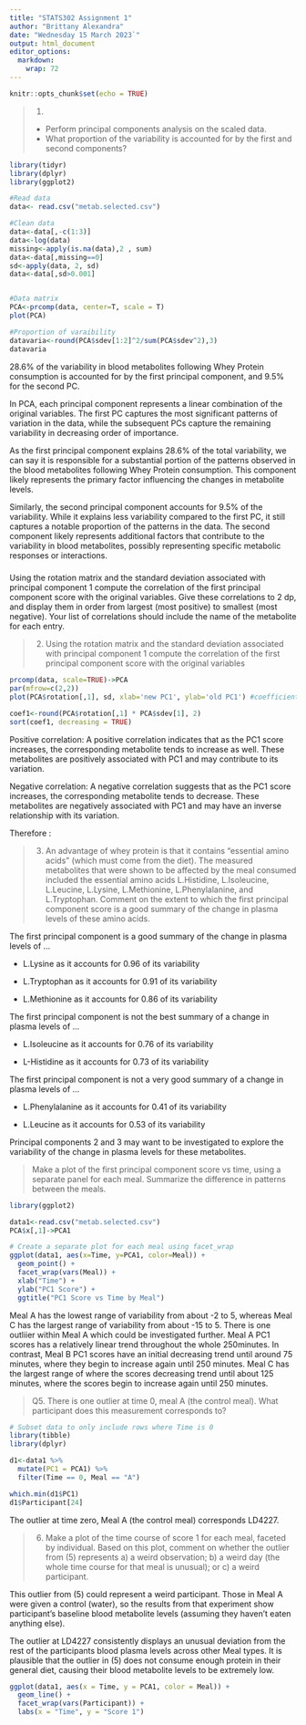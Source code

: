```yaml
---
title: "STATS302 Assignment 1"
author: "Brittany Alexandra"
date: "Wednesday 15 March 2023`"
output: html_document
editor_options: 
  markdown: 
    wrap: 72
---
```


```r
knitr::opts_chunk$set(echo = TRUE)
```


> 1. 
> -   Perform principal components analysis on the scaled data.
> -   What proportion of the variability is accounted for by the first
>     and second components?

```r
library(tidyr)
library(dplyr)
library(ggplot2)

#Read data
data<- read.csv("metab.selected.csv")

#Clean data
data<-data[,-c(1:3)]
data<-log(data)
missing<-apply(is.na(data),2 , sum)
data<-data[,missing==0]
sd<-apply(data, 2, sd)
data<-data[,sd>0.001]


#Data matrix 
PCA<-prcomp(data, center=T, scale = T)
plot(PCA)

#Proportion of varaibility
datavaria<-round(PCA$sdev[1:2]^2/sum(PCA$sdev^2),3)
datavaria
```

28.6% of the variability in blood metabolites following Whey Protein
consumption is accounted for by the first principal component, and 9.5%
for the second PC.

In PCA, each principal component represents a linear combination of the
original variables. The first PC captures the most significant patterns
of variation in the data, while the subsequent PCs capture the remaining
variability in decreasing order of importance.

As the first principal component explains 28.6% of the total
variability, we can say it is responsible for a substantial portion of
the patterns observed in the blood metabolites following Whey Protein
consumption. This component likely represents the primary factor
influencing the changes in metabolite levels.

Similarly, the second principal component accounts for 9.5% of the
variability. While it explains less variability compared to the first
PC, it still captures a notable proportion of the patterns in the data.
The second component likely represents additional factors that
contribute to the variability in blood metabolites, possibly
representing specific metabolic responses or interactions.

### 

Using the rotation matrix and the standard deviation associated with
principal component 1 compute the correlation of the first principal
component score with the original variables. Give these correlations to
2 dp, and display them in order from largest (most positive) to smallest
(most negative). Your list of correlations should include the name of
the metabolite for each entry.

> 2. Using the rotation matrix and the standard deviation associated with principal component 1 compute the correlation of the first principal component score with the original variables

```r
prcomp(data, scale=TRUE)->PCA
par(mfrow=c(2,2))
plot(PCA$rotation[,1], sd, xlab='new PC1', ylab='old PC1') #coefficients in first pc 

coef1<-round(PCA$rotation[,1] * PCA$sdev[1], 2)
sort(coef1, decreasing = TRUE)
```

Positive correlation: A positive correlation indicates that as the PC1
score increases, the corresponding metabolite tends to increase as well.
These metabolites are positively associated with PC1 and may contribute
to its variation.

Negative correlation: A negative correlation suggests that as the PC1
score increases, the corresponding metabolite tends to decrease. These
metabolites are negatively associated with PC1 and may have an inverse
relationship with its variation.

Therefore :

> 3. An advantage of whey protein is that it contains "essential amino acids" (which must come from the diet). The measured metabolites that were shown to be affected by the meal consumed included the essential amino acids L.Histidine, L.Isoleucine, L.Leucine, L.Lysine, L.Methionine, L.Phenylalanine, and L.Tryptophan. 
> Comment on the extent to which the first principal component score is a good summary of the change in plasma levels of these amino acids.

The first principal component is a good summary of the change in plasma
levels of ...

-   L.Lysine as it accounts for 0.96 of its variability

-   L.Tryptophan as it accounts for 0.91 of its variability

-   L.Methionine as it accounts for 0.86 of its variability

The first principal component is not the best summary of a change in
plasma levels of ...

-   L.Isoleucine as it accounts for 0.76 of its variability

-   L-Histidine as it accounts for 0.73 of its variability

The first principal component is not a very good summary of a change in
plasma levels of ...

-   L.Phenylalanine as it accounts for 0.41 of its variability

-   L.Leucine as it accounts for 0.53 of its variability

Principal components 2 and 3 may want to be investigated to explore the variability of the change in plasma levels for these metabolites.
    
> Make a plot of the first principal component score vs time, using a separate panel for each meal. 
> Summarize the difference in patterns between the meals.

```r
library(ggplot2)

data1<-read.csv("metab.selected.csv")
PCA$x[,1]->PCA1

# Create a separate plot for each meal using facet_wrap
ggplot(data1, aes(x=Time, y=PCA1, color=Meal)) + 
  geom_point() +
  facet_wrap(vars(Meal)) +
  xlab("Time") +
  ylab("PC1 Score") +
  ggtitle("PC1 Score vs Time by Meal")
```

Meal A has the lowest range of variability from about -2 to 5, whereas
Meal C has the largest range of variability from about -15 to 5. There
is one outliier within Meal A which could be investigated further. Meal
A PC1 scores has a relatively linear trend throughout the whole
250minutes. In contrast, Meal B PC1 scores have an initial decreasing
trend until around 75 minutes, where they begin to increase again until
250 minutes. Meal C has the largest range of where the scores decreasing
trend until about 125 minutes, where the scores begin to increase again
until 250 minutes.

> Q5. There is one outlier at time 0, meal A (the control meal). What participant does this measurement corresponds to?

```r
# Subset data to only include rows where Time is 0
library(tibble)
library(dplyr)

d1<-data1 %>% 
  mutate(PC1 = PCA1) %>%
  filter(Time == 0, Meal == "A")

which.min(d1$PC1)
d1$Participant[24]
```

The outlier at time zero, Meal A (the control meal) corresponds LD4227.

> 6. Make a plot of the time course of score 1 for each meal, faceted by individual.
> Based on this plot, comment on whether the outlier from (5) represents a) a weird observation; b) a weird day (the whole time course for that meal is unusual); or c) a weird participant. 

This outlier from (5) could represent a weird participant. Those in Meal
A were given a control (water), so the results from that experiment show
participant's baseline blood metabolite levels (assuming they haven't
eaten anything else).

The outlier at LD4227 consistently displays an unusual deviation from
the rest of the participants blood plasma levels across other Meal
types. It is plausible that the outlier in (5) does not consume enough
protein in their general diet, causing their blood metabolite levels to
be extremely low.

```r

ggplot(data1, aes(x = Time, y = PCA1, color = Meal)) +
  geom_line() +
  facet_wrap(vars(Participant)) +
  labs(x = "Time", y = "Score 1")
```

